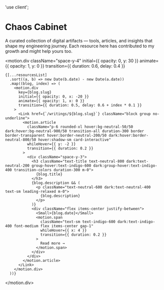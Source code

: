 'use client';



# Chaos Cabinet

<AnimatedName />

<div className="space-content">
  <motion.p 
    className="text-body text-neutral-700 dark:text-neutral-300 leading-relaxed"
    initial={{ opacity: 0, y: 20 }}
    animate={{ opacity: 1, y: 0 }}
    transition={{ duration: 0.6, delay: 0.2 }}
  >
    A curated collection of digital artifacts — tools, articles, and insights that shape my engineering journey. Each resource here has contributed to my growth and might help yours too.
  </motion.p>

  <motion.div 
    className="space-y-4"
    initial={{ opacity: 0, y: 30 }}
    animate={{ opacity: 1, y: 0 }}
    transition={{ duration: 0.6, delay: 0.4 }}
  >
    {[...resourcesList]
      .sort((a, b) => new Date(b.date) - new Date(a.date))
      .map((blog, index) => (
        <motion.div
          key={blog.slug}
          initial={{ opacity: 0, x: -20 }}
          animate={{ opacity: 1, x: 0 }}
          transition={{ duration: 0.5, delay: 0.6 + index * 0.1 }}
        >
          <Link href={`/writings/${blog.slug}`} className="block group no-underline">
            <motion.article 
              className="p-6 rounded-xl hover:bg-neutral-50/50 dark:hover:bg-neutral-900/50 transition-all duration-300 border border-transparent hover:border-neutral-200/50 dark:hover:border-neutral-800/50 hover:shadow-sm card-interactive"
              whileHover={{ y: -2 }}
              transition={{ duration: 0.2 }}
            >
              <div className="space-y-3">
                <h3 className="text-title text-neutral-800 dark:text-neutral-200 group-hover:text-indigo-600 dark:group-hover:text-indigo-400 transition-colors duration-300 m-0">
                  {blog.title}
                </h3>
                {blog.description && (
                  <p className="text-neutral-600 dark:text-neutral-400 text-sm leading-relaxed m-0">
                    {blog.description}
                  </p>
                )}
                <div className="flex items-center justify-between">
                  <Small>{blog.date}</Small>
                  <motion.span 
                    className="text-sm text-indigo-600 dark:text-indigo-400 font-medium flex items-center gap-1"
                    whileHover={{ x: 4 }}
                    transition={{ duration: 0.2 }}
                  >
                    Read more →
                  </motion.span>
                </div>
              </div>
            </motion.article>
          </Link>
        </motion.div>
      ))}
  </motion.div>
</div>